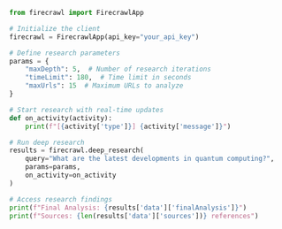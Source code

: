 ```python Python
from firecrawl import FirecrawlApp

# Initialize the client
firecrawl = FirecrawlApp(api_key="your_api_key")

# Define research parameters
params = {
    "maxDepth": 5,  # Number of research iterations
    "timeLimit": 180,  # Time limit in seconds
    "maxUrls": 15  # Maximum URLs to analyze
}

# Start research with real-time updates
def on_activity(activity):
    print(f"[{activity['type']}] {activity['message']}")

# Run deep research
results = firecrawl.deep_research(
    query="What are the latest developments in quantum computing?",
    params=params,
    on_activity=on_activity
)

# Access research findings
print(f"Final Analysis: {results['data']['finalAnalysis']}")
print(f"Sources: {len(results['data']['sources'])} references") 
```